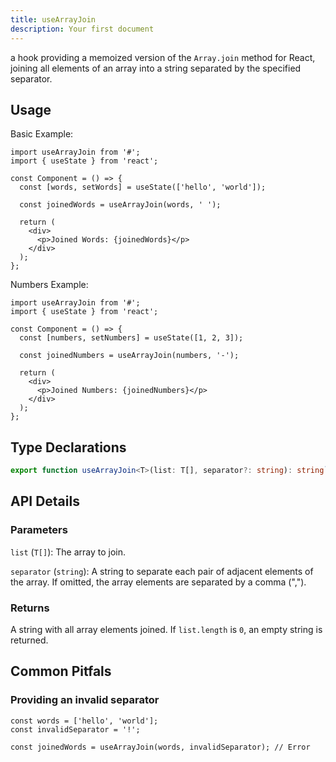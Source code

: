 ```yaml
---
title: useArrayJoin
description: Your first document
---
```


a hook providing a memoized version of the `Array.join` method for React, joining all elements of an array into a string separated by the specified separator.

## Usage

Basic Example:

```tsx
import useArrayJoin from '#';
import { useState } from 'react';

const Component = () => {
  const [words, setWords] = useState(['hello', 'world']);

  const joinedWords = useArrayJoin(words, ' ');

  return (
    <div>
      <p>Joined Words: {joinedWords}</p>
    </div>
  );
};
```

Numbers Example:

```tsx
import useArrayJoin from '#';
import { useState } from 'react';

const Component = () => {
  const [numbers, setNumbers] = useState([1, 2, 3]);

  const joinedNumbers = useArrayJoin(numbers, '-');

  return (
    <div>
      <p>Joined Numbers: {joinedNumbers}</p>
    </div>
  );
};
```

## Type Declarations

````typescript
export function useArrayJoin<T>(list: T[], separator?: string): string```
````

## API Details

### Parameters

`list` (`T[]`): The array to join.

`separator` (`string`): A string to separate each pair of adjacent elements of the array. If omitted, the array elements are separated by a comma (",").

### Returns

A string with all array elements joined. If `list.length` is `0`, an empty string is returned.

## Common Pitfals

### Providing an invalid separator

```tsx
const words = ['hello', 'world'];
const invalidSeparator = '!';

const joinedWords = useArrayJoin(words, invalidSeparator); // Error
```
